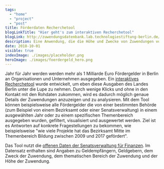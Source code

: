 ```yaml
---
tags:
  - "home"
  - "project"
  - "post"
title: Förderdaten Recherchetool
blogLinkTitle: "Hier geht's zum interaktiven Recherchetool"
blogLink: http://zuwendungsdatenbank.lab.technologiestiftung-berlin.de/
description: Eine Anwendung, die die Höhe und Zwecke von Zuwendungen vom Land Berlin visualisiert
date: 2018-10-01
visible: true
indexImage: ./images/placeholder.png
heroImage: ./images/foerdergeld_hero.png
---
```


Jahr für Jahr werden werden mehr als 1 Milliarde Euro Fördergelder in Berlin an Organisationen und Unternehmen ausgegeben. Ein [interaktives Recherchetool](http://zuwendungsdatenbank.lab.technologiestiftung-berlin.de/) wurde entwickelt, um eben diese Ausgaben des Landes Berlin unter die Lupe zu nehmen. Durch wenige Klicks und ohne in den Kontakt mit den Rohdaten zukommen, wird es dadurch möglich genaue Details der Zuwendungen anzuzeigen und zu analysieren. Mit dem Tool können beispielsweise alle Fördergelder die von einer bestimmten Behörde (zum Beispiel von einem Bezirksamt oder einer Senatsverwaltung) in einem ausgewählten Jahr oder zu einem spezifischen Themenbereich ausgegeben wurden, gefiltert, visualisiert und ausgewertet werden. Ziel ist es Antworten auf konkrete Fragestellungen zu bekommen, wie beispielsweise "wie viele Projekte hat das Bezirksamt Mitte im Themenbereich Bildung zwischen 2009 und 2017 gefördert".

Das Tool nutzt die [offenen Daten der Senatsverwaltung für Finanzen](https://daten.berlin.de/datensaetze/zuwendungsdatenbank). Im Datensatz enthalten sind Angaben zu Geldempfängern, Geldgebern, dem Zweck der Zuwendung, dem thematischen Bereich der Zuwendung und der Höhe der Zuwendung.



<ImageSection
  src={image}
  caption="Das Recherchetool für Förderdaten"
/>
